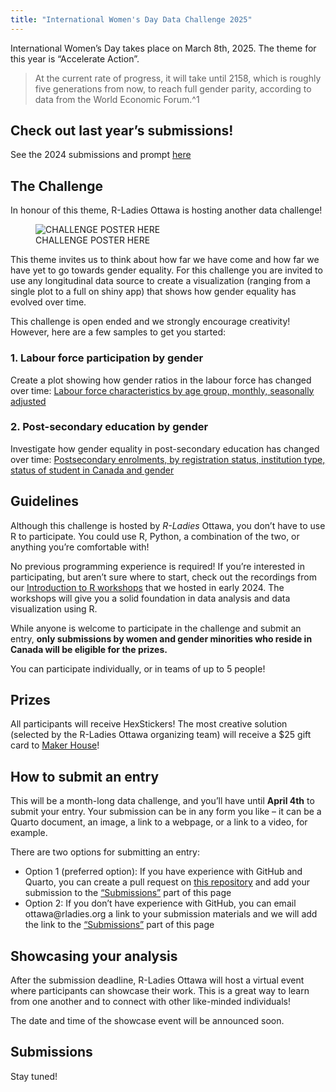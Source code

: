 ```yaml
---
title: "International Women's Day Data Challenge 2025"
---
```


International Women's Day takes place on March 8th, 2025. The theme for this year is "Accelerate Action".

> At the current rate of progress, it will take until 2158, which is roughly five generations from now, to reach full gender parity, according to data from the World Economic Forum.^1


::: {.callout-tip}
## Check out last year's submissions!

See the 2024 submissions and prompt [here](https://rladies-ottawa.github.io/events/2024/iwd.html#submissions)
:::


## The Challenge

In honour of this theme, R-Ladies Ottawa is hosting another data challenge!

![CHALLENGE POSTER HERE](images/data_challenge_2025.svg)

This theme invites us to think about how far we have come and how far we have yet to go towards gender equality. For this challenge you are invited to use any longitudinal data source to create a visualization (ranging from a single plot to a full on shiny app) that shows how gender equality has evolved over time. 

This challenge is open ended and we strongly encourage creativity! However, here are a few samples to get you started:

### 1. Labour force participation by gender
  
  Create a plot showing how gender ratios in the labour force has changed over time: [Labour force characteristics by age group, monthly, seasonally adjusted](https://www150.statcan.gc.ca/t1/tbl1/en/tv.action?pid=1410028702&pickMembers%5B0%5D=1.1&pickMembers%5B1%5D=3.3&cubeTimeFrame.startMonth=09&cubeTimeFrame.startYear=2023&referencePeriods=20230901%2C20230901)

### 2. Post-secondary education by gender

  Investigate how gender equality in post-secondary education has changed over time: [Postsecondary enrolments, by registration status, institution type, status of student in Canada and gender](https://www150.statcan.gc.ca/t1/tbl1/en/tv.action?pid=3710001801)

## Guidelines

Although this challenge is hosted by *R-Ladies* Ottawa, you don't have to use R to participate. You could use R, Python, a combination of the two, or anything you're comfortable with! 

No previous programming experience is required! If you're interested in participating, but aren't sure where to start, check out the recordings from our [Introduction to R workshops](https://rladies-ottawa.gitub.io/events/2024/intro_to_r.html) that we hosted in early 2024. The workshops will give you a solid foundation in data analysis and data visualization using R.

While anyone is welcome to participate in the challenge and submit an entry, **only submissions by women and gender minorities who reside in Canada will be eligible for the prizes.**

You can participate individually, or in teams of up to 5 people!

## Prizes

All participants will receive HexStickers! The most creative solution (selected by the R-Ladies Ottawa organizing team) will receive a $25 gift card to [Maker House](https://makerhouse.com/)!

## How to submit an entry

This will be a month-long data challenge, and you'll have until **April 4th** to submit your entry. Your submission can be in any form you like -- it can be a Quarto document, an image, a link to a webpage, or a link to a video, for example.

There are two options for submitting an entry: 

* Option 1 (preferred option): If you have experience with GitHub and Quarto, you can create a pull request on [this repository](https://github.com/RLadies-Ottawa/rladies-ottawa.github.io) and add your submission to the ["Submissions"](iwd.qmd#submissions) part of this page
* Option 2: If you don't have experience with GitHub, you can email ottawa@rladies.org a link to your submission materials and we will add the link to the ["Submissions"](iwd.qmd#submissions) part of this page

## Showcasing your analysis

After the submission deadline, R-Ladies Ottawa will host a virtual event where participants can showcase their work. This is a great way to learn from one another and to connect with other like-minded individuals!

The date and time of the showcase event will be announced soon.

## Submissions

Stay tuned!

[^1]: <https://www.internationalwomensday.com/2025theme>